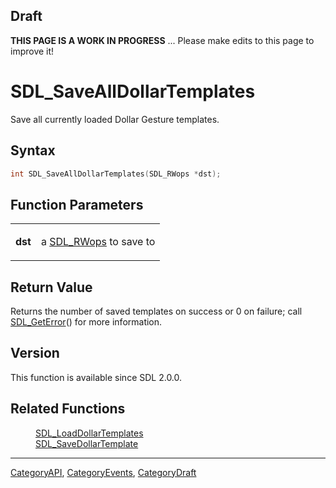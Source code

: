 
== Draft ==


'''THIS PAGE IS A WORK IN PROGRESS''' ... Please make edits to this page to improve it!



<!-- #*^*^*^*^*See https://wiki.libsdl.org/SGFunctions for details on editing this page*^*^*^*^* -->


= SDL_SaveAllDollarTemplates =

Save all currently loaded Dollar Gesture templates.

== Syntax ==

<syntaxhighlight lang='c'>
int SDL_SaveAllDollarTemplates(SDL_RWops *dst);
</syntaxhighlight>

== Function Parameters ==

{|
|'''dst'''
|a [[SDL_RWops]] to save to
|}

== Return Value ==

Returns the number of saved templates on success or 0 on failure; call
[[SDL_GetError]]() for more information.



== Version ==

This function is available since SDL 2.0.0.



== Related Functions ==

:[[SDL_LoadDollarTemplates]]
:[[SDL_SaveDollarTemplate]]

----
[[CategoryAPI]], [[CategoryEvents]], [[CategoryDraft]]
<!-- #See the Style Guide for instructions on editing the footer. -->


